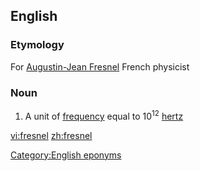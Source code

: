 ==English==

===Etymology===
For [[w:Augustin-Jean Fresnel|Augustin-Jean Fresnel]] French physicist

===Noun===
{{en-noun}}

#{{physics}} A unit of [[frequency]] equal to 10<sup>12</sup> [[hertz]]

[[Category:English eponyms]]

[[vi:fresnel]]
[[zh:fresnel]]
